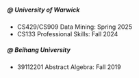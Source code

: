 ##### \@ University of Warwick

-   CS429/CS909 Data Mining: Spring 2025
-   CS133 Professional Skills: Fall 2024

##### \@ Beihang University

-   39112201 Abstract Algebra: Fall 2019